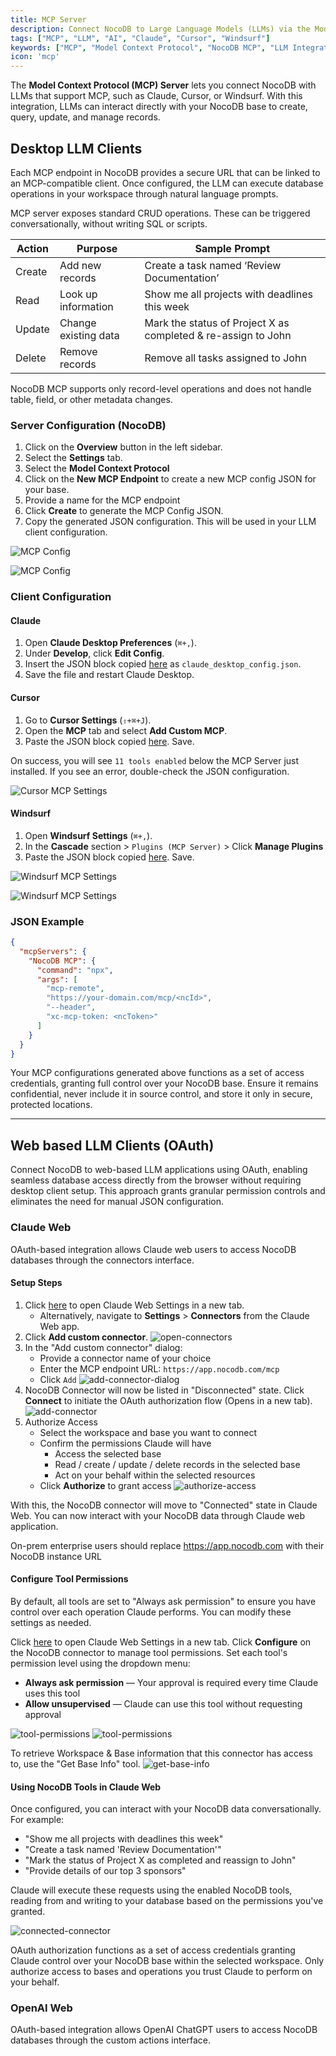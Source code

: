 ```yaml
---
title: MCP Server
description: Connect NocoDB to Large Language Models (LLMs) via the Model Context Protocol (MCP).
tags: ["MCP", "LLM", "AI", "Claude", "Cursor", "Windsurf"]
keywords: ["MCP", "Model Context Protocol", "NocoDB MCP", "LLM Integration", "Claude", "Cursor", "Windsurf"]
icon: 'mcp'
---
```


The **Model Context Protocol (MCP) Server** lets you connect NocoDB with LLMs that support MCP, such as Claude, Cursor, or Windsurf. With this integration, LLMs can interact directly with your NocoDB base to create, query, update, and manage records.

## Desktop LLM Clients

Each MCP endpoint in NocoDB provides a secure URL that can be linked to an MCP-compatible client.
Once configured, the LLM can execute database operations in your workspace through natural language prompts.

MCP server exposes standard CRUD operations. These can be triggered conversationally, without writing SQL or scripts.

| Action | Purpose              | Sample Prompt                                                 |
|--------|----------------------|---------------------------------------------------------------|
| Create | Add new records      | Create a task named ‘Review Documentation’                    |
| Read   | Look up information  | Show me all projects with deadlines this week                 |
| Update | Change existing data | Mark the status of Project X as completed & re-assign to John |
| Delete | Remove records       | Remove all tasks assigned to John                             |

<Callout type="note"> NocoDB MCP supports only record-level operations and does not handle table, field, or other metadata changes. </Callout>

### Server Configuration (NocoDB)

1. Click on the **Overview** button in the left sidebar.
2. Select the **Settings** tab.
3. Select the **Model Context Protocol**
4. Click on the **New MCP Endpoint** to create a new MCP config JSON for your base.
5. Provide a name for the MCP endpoint
6. Click **Create** to generate the MCP Config JSON.
7. Copy the generated JSON configuration. This will be used in your LLM client configuration.

![MCP Config](/img/v2/mcp/server-configuration.png)

![MCP Config](/img/v2/mcp/server-configuration-2.png)


### Client Configuration

#### Claude

1. Open **Claude Desktop Preferences** (`⌘+,`).
2. Under **Develop**, click **Edit Config**.
3. Insert the JSON block copied [here](#server-configuration-nocodb) as `claude_desktop_config.json`.
4. Save the file and restart Claude Desktop.


#### Cursor

1. Go to **Cursor Settings** (`⇧+⌘+J`).
2. Open the **MCP** tab and select **Add Custom MCP**.
3. Paste the JSON block copied [here](#server-configuration-nocodb). Save.

<Callout type="info"> On success, you will see `11 tools enabled` below the MCP Server just installed. If you see an error, double-check the JSON configuration. </Callout>

![Cursor MCP Settings](/img/v2/mcp/cursor-mcp.png)


#### Windsurf

1. Open **Windsurf Settings** (`⌘+,`).
2. In the **Cascade** section > `Plugins (MCP Server)` > Click **Manage Plugins**
3. Paste the JSON block copied [here](#server-configuration-nocodb). Save.

![Windsurf MCP Settings](/img/v2/mcp/windsurf-mcp-1.png)

![Windsurf MCP Settings](/img/v2/mcp/windsurf-mcp-2.png)


### JSON Example

```json
{
  "mcpServers": {
    "NocoDB MCP": {
      "command": "npx",
      "args": [
        "mcp-remote",
        "https://your-domain.com/mcp/<ncId>",
        "--header",
        "xc-mcp-token: <ncToken>"
      ]
    }
  }
}

````

<Callout type="warning"> Your MCP configurations generated above functions as a set of access credentials, granting full control over your NocoDB base. Ensure it remains confidential, never include it in source control, and store it only in secure, protected locations.</Callout>

---

## Web based LLM Clients (OAuth)

Connect NocoDB to web-based LLM applications using OAuth, enabling seamless database access directly from the browser without requiring desktop client setup. This approach grants granular permission controls and eliminates the need for manual JSON configuration.

### Claude Web

OAuth-based integration allows Claude web users to access NocoDB databases through the connectors interface.

#### Setup Steps

1. Click [here](https://claude.ai/settings/connectors) to open Claude Web Settings in a new tab.
    - Alternatively, navigate to **Settings** > **Connectors** from the Claude Web app.
2. Click **Add custom connector**.
![open-connectors](/img/v2/mcp/web-app/claude/open-connectors.png)
3. In the "Add custom connector" dialog:
    - Provide a connector name of your choice
    - Enter the MCP endpoint URL: `https://app.nocodb.com/mcp`
    - Click `Add`
![add-connector-dialog](/img/v2/mcp/web-app/claude/add-connector-dialog.png)
4. NocoDB Connector will now be listed in "Disconnected" state. Click **Connect** to initiate the OAuth authorization flow (Opens in a new tab).
![add-connector](/img/v2/mcp/web-app/claude/connect.png)
5. Authorize Access
    - Select the workspace and base you want to connect
    - Confirm the permissions Claude will have
      - Access the selected base
      - Read / create / update / delete records in the selected base
      - Act on your behalf within the selected resources
    - Click **Authorize** to grant access
![authorize-access](/img/v2/mcp/web-app/claude/authorize-access.png)

With this, the NocoDB connector will move to "Connected" state in Claude Web. You can now interact with your NocoDB data through Claude web application.

<Callout type="note"> On-prem enterprise users should replace https://app.nocodb.com with their NocoDB instance URL</Callout>

#### Configure Tool Permissions
By default, all tools are set to "Always ask permission" to ensure you have control over each operation Claude performs. You can modify these settings as needed.

Click [here](https://claude.ai/settings/connectors) to open Claude Web Settings in a new tab. Click **Configure** on the NocoDB connector to manage tool permissions. Set each tool's permission level using the dropdown menu:

- **Always ask permission** — Your approval is required every time Claude uses this tool
- **Allow unsupervised** — Claude can use this tool without requesting approval

![tool-permissions](/img/v2/mcp/web-app/claude/configure.png)
![tool-permissions](/img/v2/mcp/web-app/claude/tool-permissions.png)

To retrieve Workspace & Base information that this connector has access to, use the "Get Base Info" tool.
![get-base-info](/img/v2/mcp/web-app/claude/get-base-info.png)

#### Using NocoDB Tools in Claude Web

Once configured, you can interact with your NocoDB data conversationally. For example:

- "Show me all projects with deadlines this week"
- "Create a task named 'Review Documentation'"
- "Mark the status of Project X as completed and reassign to John"
- "Provide details of our top 3 sponsors"

Claude will execute these requests using the enabled NocoDB tools, reading from and writing to your database based on the permissions you've granted.

![connected-connector](/img/v2/mcp/web-app/claude/demo.png)

<Callout type="warning">OAuth authorization functions as a set of access credentials granting Claude control over your NocoDB base within the selected workspace. Only authorize access to bases and operations you trust Claude to perform on your behalf.</Callout>

### OpenAI Web

OAuth-based integration allows OpenAI ChatGPT users to access NocoDB databases through the custom actions interface.
